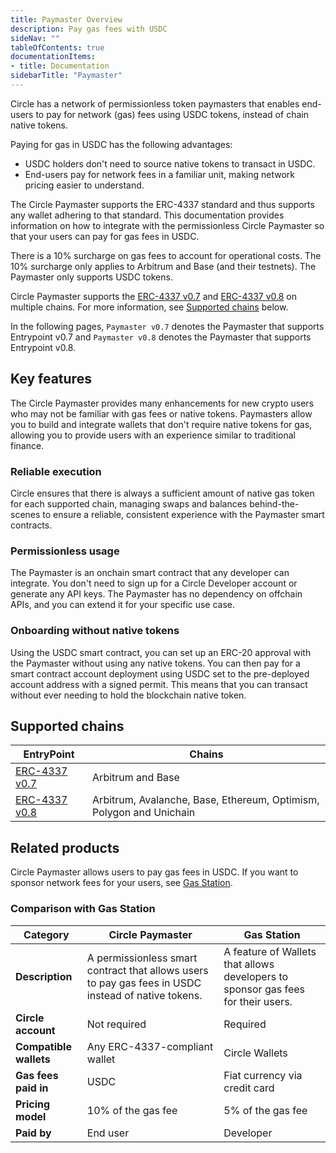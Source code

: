 ```yaml
---
title: Paymaster Overview
description: Pay gas fees with USDC
sideNav: ""
tableOfContents: true
documentationItems: 
- title: Documentation
sidebarTitle: "Paymaster"
---
```


Circle has a network of permissionless token paymasters that enables end-users
to pay for network (gas) fees using USDC tokens, instead of chain native tokens.

Paying for gas in USDC has the following advantages:

- USDC holders don't need to source native tokens to transact in USDC.
- End-users pay for network fees in a familiar unit, making network pricing
  easier to understand.

The Circle Paymaster supports the ERC-4337 standard and thus supports any wallet
adhering to that standard. This documentation provides information on how to
integrate with the permissionless Circle Paymaster so that your users can pay
for gas fees in USDC.

There is a 10% surcharge on gas fees to account for operational costs. The 10%
surcharge only applies to Arbitrum and Base (and their testnets). The Paymaster
only supports USDC tokens.

Circle Paymaster supports the
[ERC-4337 v0.7](https://github.com/eth-infinitism/account-abstraction/releases/tag/v0.7.0)
and
[ERC-4337 v0.8](https://github.com/eth-infinitism/account-abstraction/releases/tag/v0.8.0)
on multiple chains. For more information, see
[Supported chains](#supported-chains) below.

In the following pages, `Paymaster v0.7` denotes the Paymaster that supports
Entrypoint v0.7 and `Paymaster v0.8` denotes the Paymaster that supports
Entrypoint v0.8.

## Key features

The Circle Paymaster provides many enhancements for new crypto users who may not
be familiar with gas fees or native tokens. Paymasters allow you to build and
integrate wallets that don't require native tokens for gas, allowing you to
provide users with an experience similar to traditional finance.

### Reliable execution

Circle ensures that there is always a sufficient amount of native gas token for
each supported chain, managing swaps and balances behind-the-scenes to ensure a
reliable, consistent experience with the Paymaster smart contracts.

### Permissionless usage

The Paymaster is an onchain smart contract that any developer can integrate. You
don't need to sign up for a Circle Developer account or generate any API keys.
The Paymaster has no dependency on offchain APIs, and you can extend it for your
specific use case.

### Onboarding without native tokens

Using the USDC smart contract, you can set up an ERC-20 approval with the
Paymaster without using any native tokens. You can then pay for a smart contract
account deployment using USDC set to the pre-deployed account address with a
signed permit. This means that you can transact without ever needing to hold the
blockchain native token.

## Supported chains

| EntryPoint                                                                                 | Chains                                                              |
| ------------------------------------------------------------------------------------------ | ------------------------------------------------------------------- |
| [ERC-4337 v0.7](https://github.com/eth-infinitism/account-abstraction/releases/tag/v0.7.0) | Arbitrum and Base                                                   |
| [ERC-4337 v0.8](https://github.com/eth-infinitism/account-abstraction/releases/tag/v0.8.0) | Arbitrum, Avalanche, Base, Ethereum, Optimism, Polygon and Unichain |

## Related products

Circle Paymaster allows users to pay gas fees in USDC. If you want to sponsor
network fees for your users, see [Gas Station](/wallets/gas-station).

### Comparison with Gas Station

| Category               | Circle Paymaster                                                                                    | Gas Station                                                                      |
| ---------------------- | --------------------------------------------------------------------------------------------------- | -------------------------------------------------------------------------------- |
| **Description**        | A permissionless smart contract that allows users to pay gas fees in USDC instead of native tokens. | A feature of Wallets that allows developers to sponsor gas fees for their users. |
| **Circle account**     | Not required                                                                                        | Required                                                                         |
| **Compatible wallets** | Any ERC-4337-compliant wallet                                                                       | Circle Wallets                                                                   |
| **Gas fees paid in**   | USDC                                                                                                | Fiat currency via credit card                                                    |
| **Pricing model**      | 10% of the gas fee                                                                                  | 5% of the gas fee                                                                |
| **Paid by**            | End user                                                                                            | Developer                                                                        |
